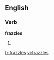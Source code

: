 
==English==

===Verb===
'''frazzles'''

# {{third-person singular of|[[frazzle]]}}

[[fr:frazzles]]
[[vi:frazzles]]